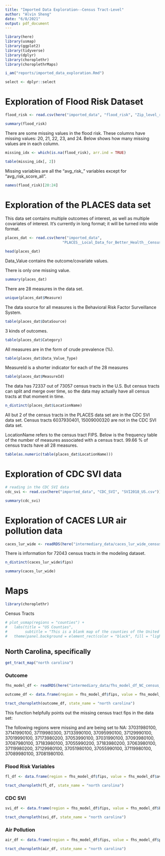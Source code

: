 ```yaml
---
title: "Imported Data Exploration--Census Tract-Level"
author: "Alvin Sheng"
date: "6/8/2021"
output: pdf_document
---
```


```r
library(here)
library(usmap)
library(ggplot2)
library(tidyverse)
library(dplyr)
library(choroplethr)
library(choroplethrMaps)
```

```r
i_am("reports/imported_data_exploration.Rmd")

select <- dplyr::select
```



# Exploration of Flood Risk Dataset

```r
flood_risk <- read.csv(here("imported_data", "flood_risk", "Zip_level_risk_FEMA_FSF_v1.3.csv"))
```

```r
summary(flood_risk)
```

There are some missing values in the flood risk. These columns have missing values: 20, 21, 22, 23, and 24. Below shows how many missing values are in each column.

```r
missing_idx <- which(is.na(flood_risk), arr.ind = TRUE)

table(missing_idx[, 2])
```

Missing variables are all the "avg_risk_" variables except for "avg_risk_score_all".

```r
names(flood_risk)[20:24]
```



# Exploration of the PLACES data set

This data set contains multiple outcomes of interest, as well as multiple covariates of interest. It's currently in long format; it will be turned into wide format. 

```r
places_dat <- read.csv(here("imported_data", 
                          "PLACES__Local_Data_for_Better_Health__Census_Tract_Data_2020_release.csv"))
```

```r
head(places_dat)
```

Data_Value contains the outcome/covariate values. 

There is only one missing value. 

```r
summary(places_dat)
```

There are 28 measures in the data set.

```r
unique(places_dat$Measure)
```



The data source for all measures is the Behavioral Risk Factor Surveillance System.

```r
table(places_dat$DataSource)
```

3 kinds of outcomes.

```r
table(places_dat$Category)
```

All measures are in the form of crude prevalence (%).

```r
table(places_dat$Data_Value_Type)
```

MeasureId is a shorter indicator for each of the 28 measures

```r
table(places_dat$MeasureId)
```

The data has 72337 out of 73057 census tracts in the U.S. But census tracts can split and merge over time, so the data may actually have all census tracts at that moment in time. 

```r
n_distinct(places_dat$LocationName)
```

All but 2 of the census tracts in the PLACES data set are in the CDC SVI data set. Census tracts 6037930401, 15009000320 are not in the CDC SVI data set. 

<!-- ```{r} -->
<!-- length(intersect(unique(places_dat$LocationID), cdc_svi$fips)) -->
<!-- ``` -->

LocationName refers to the census tract FIPS. Below is the frequency table of the number of measures associated with a census tract. 99.66 % of census tracts have all 28 measures. 

```r
table(as.numeric(table(places_dat$LocationName)))
```



# Exploration of CDC SVI data

```r
# reading in the CDC SVI data
cdc_svi <- read.csv(here("imported_data", "CDC_SVI", "SVI2018_US.csv"))

```

```r
summary(cdc_svi)
```



# Exploration of CACES LUR air pollution data

```r
caces_lur_wide <- readRDS(here("intermediary_data/caces_lur_wide_census_tract.rds"))
```

There is information for 72043 census tracts in the modeling dataset.

```r
n_distinct(caces_lur_wide$fips)
```

```r
summary(caces_lur_wide)
```



<!-- # Joint exploration of data -->

<!-- The flood risk data doesn't have all the counties. -->

<!-- Exploring the merged dataset -->

<!-- ```{r} -->
<!-- flood_le_svi <- readRDS(file = here("intermediary_data/flood_le_svi.rds")) -->
<!-- ``` -->

<!-- ```{r} -->
<!-- dim(flood_le_svi) -->
<!-- ``` -->

<!-- Exploring the modeling dataset -->

<!-- ```{r} -->
<!-- fls_model_df <- readRDS(here("intermediary_data/fls_model_df.rds")) -->
<!-- ``` -->

<!-- ```{r} -->
<!-- # extract the response variable -->

<!-- Y <- fls_model_df$`Life expectancy, 2014*` -->

<!-- # extract the covariates matrix -->

<!-- X <- fls_model_df[, 17:(ncol(fls_model_df) - 1)] -->

<!-- X <- as.matrix(X) -->
<!-- ``` -->

<!-- ```{r} -->
<!-- summary(Y) -->
<!-- ``` -->

<!-- ```{r} -->
<!-- summary(X) -->
<!-- ``` -->



# Maps

```r
library(choroplethr)
```

Census Tracts

```r
# plot_usmap(regions = "counties") + 
#   labs(title = "US Counties",
#        subtitle = "This is a blank map of the counties of the United States.") + 
#   theme(panel.background = element_rect(color = "black", fill = "lightblue"))
```



## North Carolina, specifically

```r
get_tract_map("north carolina")
```

### Outcome

```r
fhs_model_df <- readRDS(here("intermediary_data/fhs_model_df_NC_census_tract.rds"))
```

```r
outcome_df <- data.frame(region = fhs_model_df$fips, value = fhs_model_df$Data_Value_CHD)
```

```r
tract_choropleth(outcome_df, state_name = "north carolina")
```

This function helpfully points out the missing census tract fips in the data set: 

The following regions were missing and are being set to NA: 37031980100, 37141990100, 37119980300, 37133990100, 37095990100, 37129990100, 37019990100, 37173980200, 37053990100, 37031990100, 37093980100, 37087980100, 37183980100, 37055990200, 37183980200, 37063980100, 37119980200, 37129980100, 37051980100, 37055990100, 37119980100, 37089980100, 37081980100.



### Flood Risk Variables

```r
fl_df <- data.frame(region = fhs_model_df$fips, value = fhs_model_df$avg_risk_score_all)
```

```r
tract_choropleth(fl_df, state_name = "north carolina")
```



### CDC SVI

```r
svi_df <- data.frame(region = fhs_model_df$fips, value = fhs_model_df$EP_POV)
```

```r
tract_choropleth(svi_df, state_name = "north carolina")
```



### Air Pollution

```r
air_df <- data.frame(region = fhs_model_df$fips, value = fhs_model_df$pm25)
```

```r
tract_choropleth(air_df, state_name = "north carolina")
```
